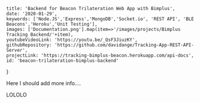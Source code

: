
    title: 'Backend for Beacon Trilateration Web App with Bimplus',
    date: '2020-01-29',
    keywords: ['Node.JS','Express','MongoDB','Socket.io', 'REST API', 'BLE Beacons','Heroku','Unit Testing'],
    images: ['Documentation.png'].map(item=>'/images/projects/Bimplus Tracking Backend/'+item),
    youtubeVideoLink: 'https://youtu.be/_QsF3JiuzKY',
    githubRepository: 'https://github.com/davidange/Tracking-App-REST-API-Server',
    projectLink: 'https://tracking-bimplus-beacon.herokuapp.com/api-docs',
    id: 'beacon-trilateration-bimplus-backend'
}



Here I should add more info....

LOLOLO